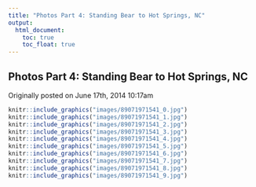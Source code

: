 ```yaml
---
title: "Photos Part 4: Standing Bear to Hot Springs, NC"
output:
  html_document:
    toc: true
    toc_float: true
---
```


## Photos Part 4: Standing Bear to Hot Springs, NC

Originally posted on June 17th, 2014 10:17am

```r
knitr::include_graphics("images/89071971541_0.jpg")
knitr::include_graphics("images/89071971541_1.jpg")
knitr::include_graphics("images/89071971541_2.jpg")
knitr::include_graphics("images/89071971541_3.jpg")
knitr::include_graphics("images/89071971541_4.jpg")
knitr::include_graphics("images/89071971541_5.jpg")
knitr::include_graphics("images/89071971541_6.jpg")
knitr::include_graphics("images/89071971541_7.jpg")
knitr::include_graphics("images/89071971541_8.jpg")
knitr::include_graphics("images/89071971541_9.jpg")
```

